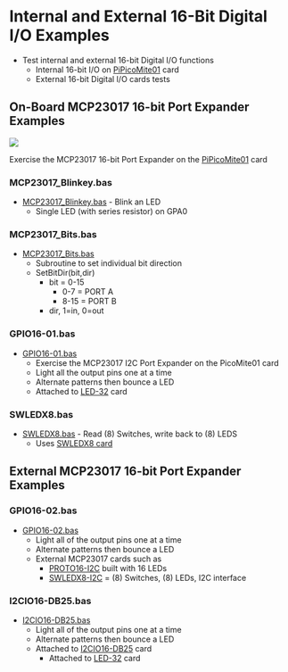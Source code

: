 = Internal and External 16-Bit Digital I/O Examples =

* Test internal and external 16-bit Digital I/O functions
** Internal 16-bit I/O on [http://land-boards.com/blwiki/index.php?title=PiPicoMite01 PiPicoMite01] card
** External 16-bit Digital I/O cards tests

== On-Board MCP23017 16-bit Port Expander Examples ==

<img src="http://land-boards.com/blwiki/images/1/15/PiPicoMite01_Rev2_P18315-720px.jpg"></img>

Exercise the MCP23017 16-bit Port Expander on the [http://land-boards.com/blwiki/index.php?title=PiPicoMite01 PiPicoMite01] card

=== MCP23017_Blinkey.bas ===

* [https://github.com/land-boards/RasPiPico/blob/main/PicoMite_MMBASIC/PicoMite_VGA/Land%20Boards%20BASIC%20Programs/lbcards/GPIO16/MCP23017_Blinkey.bas MCP23017_Blinkey.bas] - Blink an LED
** Single LED (with series resistor) on GPA0

=== MCP23017_Bits.bas ===

* [https://github.com/land-boards/RasPiPico/blob/main/PicoMite_MMBASIC/PicoMite_VGA/Land%20Boards%20BASIC%20Programs/lbcards/GPIO16/MCP23017_Bits.bas MCP23017_Bits.bas]
** Subroutine to set individual bit direction
** SetBitDir(bit,dir)
*** bit = 0-15
**** 0-7 = PORT A
**** 8-15 = PORT B
*** dir, 1=in, 0=out

=== GPIO16-01.bas ===

* [https://github.com/land-boards/RasPiPico/blob/main/PicoMite_MMBASIC/PicoMite_VGA/Land%20Boards%20BASIC%20Programs/lbcards/GPIO16/GPIO16-01.bas GPIO16-01.bas]
** Exercise the MCP23017 I2C Port Expander on the PicoMite01 card
** Light all the output pins one at a time
** Alternate patterns then bounce a LED
** Attached to [http://land-boards.com/blwiki/index.php?title=LED-32 LED-32] card

=== SWLEDX8.bas ===

* [https://github.com/land-boards/RasPiPico/blob/main/PicoMite_MMBASIC/PicoMite_VGA/Land%20Boards%20BASIC%20Programs/lbcards/GPIO16/SWLEDX8.bas SWLEDX8.bas] - Read (8) Switches, write back to (8) LEDS
** Uses [http://land-boards.com/blwiki/index.php?title=SWLEDX8 SWLEDX8 card]

== External MCP23017 16-bit Port Expander Examples ==

=== GPIO16-02.bas ===

* [https://github.com/land-boards/RasPiPico/blob/main/PicoMite_MMBASIC/PicoMite_VGA/Land%20Boards%20BASIC%20Programs/lbcards/GPIO16/GPIO16-02.bas GPIO16-02.bas]
** Light all of the output pins one at a time
** Alternate patterns then bounce a LED
** External MCP23017 cards such as
*** [http://land-boards.com/blwiki/index.php?title=PROTO16-I2C PROTO16-I2C] built with 16 LEDs
*** [http://land-boards.com/blwiki/index.php?title=SWLEDX8-I2C SWLEDX8-I2C] = (8) Switches, (8) LEDs, I2C interface

=== I2CIO16-DB25.bas ===

* [https://github.com/land-boards/RasPiPico/blob/main/PicoMite_MMBASIC/PicoMite_VGA/Land%20Boards%20BASIC%20Programs/lbcards/GPIO16/I2CIO16-DB25.bas I2CIO16-DB25.bas]
** Light all of the output pins one at a time
** Alternate patterns then bounce a LED
** Attached to [http://land-boards.com/blwiki/index.php?title=I2CIO16-DB25 I2CIO16-DB25] card
*** Attached to [http://land-boards.com/blwiki/index.php?title=LED-32 LED-32] card
